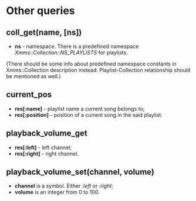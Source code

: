 = Other queries =

== coll_get(name, [ns]) ==

* '''ns''' - namespace. There is a predefined namespace ''Xmms::Collection::NS_PLAYLISTS'' for playlists.

(There should be some info about predefined namespace constants in Xmms::Collection description instead. Playlist-Collection relationship should be mentioned as well.)

== current_pos ==

* '''<nowiki>res[:name]</nowiki>''' - playlist name a current song belongs to;
* '''<nowiki>res[:position]</nowiki>''' - position of a current song in the said playlist.

== playback_volume_get ==

* '''<nowiki>res[:left]</nowiki>''' - left channel;
* '''<nowiki>res[:right]</nowiki>''' - right channel.

== playback_volume_set(channel, volume) ==

* '''channel''' is a symbol. Either '':left'' or '':right'';
* '''volume''' is an integer from 0 to 100.